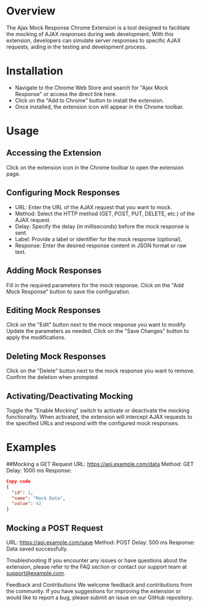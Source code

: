 # Overview
The Ajax Mock Response Chrome Extension is a tool designed to facilitate the mocking of AJAX responses during web development. With this extension, developers can simulate server responses to specific AJAX requests, aiding in the testing and development process.

# Installation
- Navigate to the Chrome Web Store and search for "Ajax Mock Response" or access the direct link here.
- Click on the "Add to Chrome" button to install the extension.
- Once installed, the extension icon will appear in the Chrome toolbar.

# Usage

## Accessing the Extension
Click on the extension icon in the Chrome toolbar to open the extension page.

## Configuring Mock Responses
- URL: Enter the URL of the AJAX request that you want to mock.
- Method: Select the HTTP method (GET, POST, PUT, DELETE, etc.) of the AJAX request.
- Delay: Specify the delay (in milliseconds) before the mock response is sent.
- Label: Provide a label or identifier for the mock response (optional).
- Response: Enter the desired response content in JSON format or raw text.

## Adding Mock Responses
Fill in the required parameters for the mock response.
Click on the "Add Mock Response" button to save the configuration.

## Editing Mock Responses
Click on the "Edit" button next to the mock response you want to modify.
Update the parameters as needed.
Click on the "Save Changes" button to apply the modifications.

## Deleting Mock Responses
Click on the "Delete" button next to the mock response you want to remove.
Confirm the deletion when prompted.

## Activating/Deactivating Mocking
Toggle the "Enable Mocking" switch to activate or deactivate the mocking functionality. When activated, the extension will intercept AJAX requests to the specified URLs and respond with the configured mock responses.

# Examples
##Mocking a GET Request
URL: https://api.example.com/data
Method: GET
Delay: 1000 ms
Response:

```json
Copy code
{
  "id": 1,
  "name": "Mock Data",
  "value": 42
}
```

## Mocking a POST Request
URL: https://api.example.com/save
Method: POST
Delay: 500 ms
Response: Data saved successfully.

Troubleshooting
If you encounter any issues or have questions about the extension, please refer to the FAQ section or contact our support team at support@example.com.

Feedback and Contributions
We welcome feedback and contributions from the community. If you have suggestions for improving the extension or would like to report a bug, please submit an issue on our GitHub repository.